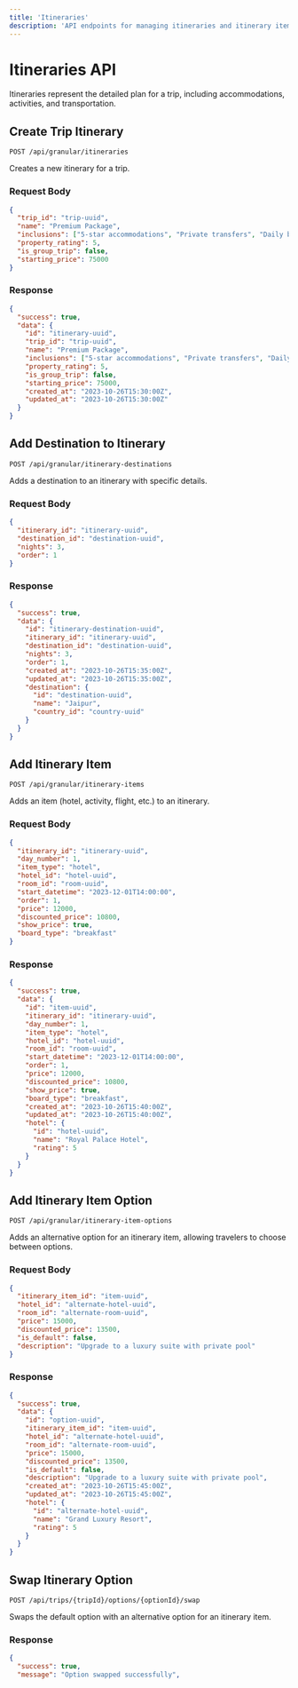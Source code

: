 ```yaml
---
title: 'Itineraries'
description: 'API endpoints for managing itineraries and itinerary items'
---
```


# Itineraries API

Itineraries represent the detailed plan for a trip, including accommodations, activities, and transportation.

## Create Trip Itinerary

```http
POST /api/granular/itineraries
```

Creates a new itinerary for a trip.

### Request Body

```json
{
  "trip_id": "trip-uuid",
  "name": "Premium Package",
  "inclusions": ["5-star accommodations", "Private transfers", "Daily breakfast"],
  "property_rating": 5,
  "is_group_trip": false,
  "starting_price": 75000
}
```

### Response

```json
{
  "success": true,
  "data": {
    "id": "itinerary-uuid",
    "trip_id": "trip-uuid",
    "name": "Premium Package",
    "inclusions": ["5-star accommodations", "Private transfers", "Daily breakfast"],
    "property_rating": 5,
    "is_group_trip": false,
    "starting_price": 75000,
    "created_at": "2023-10-26T15:30:00Z",
    "updated_at": "2023-10-26T15:30:00Z"
  }
}
```

## Add Destination to Itinerary

```http
POST /api/granular/itinerary-destinations
```

Adds a destination to an itinerary with specific details.

### Request Body

```json
{
  "itinerary_id": "itinerary-uuid",
  "destination_id": "destination-uuid",
  "nights": 3,
  "order": 1
}
```

### Response

```json
{
  "success": true,
  "data": {
    "id": "itinerary-destination-uuid",
    "itinerary_id": "itinerary-uuid",
    "destination_id": "destination-uuid",
    "nights": 3,
    "order": 1,
    "created_at": "2023-10-26T15:35:00Z",
    "updated_at": "2023-10-26T15:35:00Z",
    "destination": {
      "id": "destination-uuid",
      "name": "Jaipur",
      "country_id": "country-uuid"
    }
  }
}
```

## Add Itinerary Item

```http
POST /api/granular/itinerary-items
```

Adds an item (hotel, activity, flight, etc.) to an itinerary.

### Request Body

```json
{
  "itinerary_id": "itinerary-uuid",
  "day_number": 1,
  "item_type": "hotel",
  "hotel_id": "hotel-uuid",
  "room_id": "room-uuid",
  "start_datetime": "2023-12-01T14:00:00",
  "order": 1,
  "price": 12000,
  "discounted_price": 10800,
  "show_price": true,
  "board_type": "breakfast"
}
```

### Response

```json
{
  "success": true,
  "data": {
    "id": "item-uuid",
    "itinerary_id": "itinerary-uuid",
    "day_number": 1,
    "item_type": "hotel",
    "hotel_id": "hotel-uuid",
    "room_id": "room-uuid",
    "start_datetime": "2023-12-01T14:00:00",
    "order": 1,
    "price": 12000,
    "discounted_price": 10800,
    "show_price": true,
    "board_type": "breakfast",
    "created_at": "2023-10-26T15:40:00Z",
    "updated_at": "2023-10-26T15:40:00Z",
    "hotel": {
      "id": "hotel-uuid",
      "name": "Royal Palace Hotel",
      "rating": 5
    }
  }
}
```

## Add Itinerary Item Option

```http
POST /api/granular/itinerary-item-options
```

Adds an alternative option for an itinerary item, allowing travelers to choose between options.

### Request Body

```json
{
  "itinerary_item_id": "item-uuid",
  "hotel_id": "alternate-hotel-uuid",
  "room_id": "alternate-room-uuid",
  "price": 15000,
  "discounted_price": 13500,
  "is_default": false,
  "description": "Upgrade to a luxury suite with private pool"
}
```

### Response

```json
{
  "success": true,
  "data": {
    "id": "option-uuid",
    "itinerary_item_id": "item-uuid",
    "hotel_id": "alternate-hotel-uuid",
    "room_id": "alternate-room-uuid",
    "price": 15000,
    "discounted_price": 13500,
    "is_default": false,
    "description": "Upgrade to a luxury suite with private pool",
    "created_at": "2023-10-26T15:45:00Z",
    "updated_at": "2023-10-26T15:45:00Z",
    "hotel": {
      "id": "alternate-hotel-uuid",
      "name": "Grand Luxury Resort",
      "rating": 5
    }
  }
}
```

## Swap Itinerary Option

```http
POST /api/trips/{tripId}/options/{optionId}/swap
```

Swaps the default option with an alternative option for an itinerary item.

### Response

```json
{
  "success": true,
  "message": "Option swapped successfully",
  